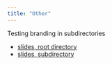 ```yaml
---
title: "Other"
---
```


Testing branding in subdirectories

- [slides, root directory](slides.qmd)
- [slides, subdirectory](revealjs/slides.qmd)